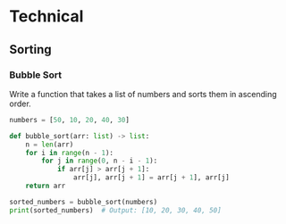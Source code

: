 # Technical

## Sorting

### Bubble Sort

Write a function that takes a list of numbers and sorts them in ascending order.

```python filename="sort.py"
numbers = [50, 10, 20, 40, 30]

def bubble_sort(arr: list) -> list:
    n = len(arr)
    for i in range(n - 1):
        for j in range(0, n - i - 1):
            if arr[j] > arr[j + 1]:
                arr[j], arr[j + 1] = arr[j + 1], arr[j]
    return arr

sorted_numbers = bubble_sort(numbers)
print(sorted_numbers)  # Output: [10, 20, 30, 40, 50]
```


